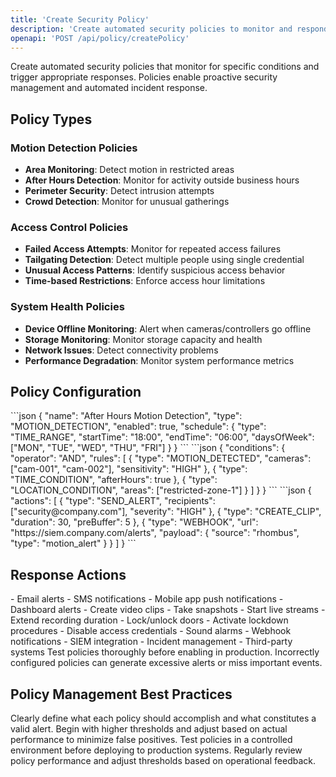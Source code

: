 ```yaml
---
title: 'Create Security Policy'
description: 'Create automated security policies to monitor and respond to events'
openapi: 'POST /api/policy/createPolicy'
---
```


Create automated security policies that monitor for specific conditions and trigger appropriate responses. Policies enable proactive security management and automated incident response.

## Policy Types

### Motion Detection Policies
- **Area Monitoring**: Detect motion in restricted areas
- **After Hours Detection**: Monitor for activity outside business hours
- **Perimeter Security**: Detect intrusion attempts
- **Crowd Detection**: Monitor for unusual gatherings

### Access Control Policies
- **Failed Access Attempts**: Monitor for repeated access failures
- **Tailgating Detection**: Detect multiple people using single credential
- **Unusual Access Patterns**: Identify suspicious access behavior
- **Time-based Restrictions**: Enforce access hour limitations

### System Health Policies
- **Device Offline Monitoring**: Alert when cameras/controllers go offline
- **Storage Monitoring**: Monitor storage capacity and health
- **Network Issues**: Detect connectivity problems
- **Performance Degradation**: Monitor system performance metrics

## Policy Configuration

<Tabs>
<Tab title="Basic Policy">
```json
{
  "name": "After Hours Motion Detection",
  "type": "MOTION_DETECTION",
  "enabled": true,
  "schedule": {
    "type": "TIME_RANGE",
    "startTime": "18:00",
    "endTime": "06:00",
    "daysOfWeek": ["MON", "TUE", "WED", "THU", "FRI"]
  }
}
```
</Tab>

<Tab title="Advanced Conditions">
```json
{
  "conditions": {
    "operator": "AND",
    "rules": [
      {
        "type": "MOTION_DETECTED",
        "cameras": ["cam-001", "cam-002"],
        "sensitivity": "HIGH"
      },
      {
        "type": "TIME_CONDITION",
        "afterHours": true
      },
      {
        "type": "LOCATION_CONDITION",
        "areas": ["restricted-zone-1"]
      }
    ]
  }
}
```
</Tab>

<Tab title="Response Actions">
```json
{
  "actions": [
    {
      "type": "SEND_ALERT",
      "recipients": ["security@company.com"],
      "severity": "HIGH"
    },
    {
      "type": "CREATE_CLIP",
      "duration": 30,
      "preBuffer": 5
    },
    {
      "type": "WEBHOOK",
      "url": "https://siem.company.com/alerts",
      "payload": {
        "source": "rhombus",
        "type": "motion_alert"
      }
    }
  ]
}
```
</Tab>
</Tabs>

## Response Actions

<CardGroup cols={2}>
<Card title="Notifications" icon="bell">
- Email alerts
- SMS notifications
- Mobile app push notifications
- Dashboard alerts
</Card>

<Card title="Recording Actions" icon="video">
- Create video clips
- Take snapshots
- Start live streams
- Extend recording duration
</Card>

<Card title="Access Control" icon="lock">
- Lock/unlock doors
- Activate lockdown procedures
- Disable access credentials
- Sound alarms
</Card>

<Card title="Integrations" icon="plug">
- Webhook notifications
- SIEM integration
- Incident management
- Third-party systems
</Card>
</CardGroup>

<Warning>
Test policies thoroughly before enabling in production. Incorrectly configured policies can generate excessive alerts or miss important events.
</Warning>

## Policy Management Best Practices

<Steps>
<Step title="Define Clear Objectives">
Clearly define what each policy should accomplish and what constitutes a valid alert.
</Step>

<Step title="Start with Conservative Settings">
Begin with higher thresholds and adjust based on actual performance to minimize false positives.
</Step>

<Step title="Test Thoroughly">
Test policies in a controlled environment before deploying to production systems.
</Step>

<Step title="Monitor and Adjust">
Regularly review policy performance and adjust thresholds based on operational feedback.
</Step>
</Steps>